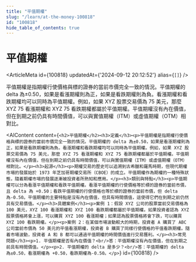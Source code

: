 ```yaml
---
title: "平值期權"
slug: "/learn/at-the-money-100818"
id: "100818"
hide_table_of_contents: true
---
```



# 平值期權

<ArticleMeta id={100818} updatedAt={'2024-09-12 20:12:52'} alias={`[]`} />
<div className='border-solid border-b border-t-0 my-4 border-[var(--ifm-color-gray-300)]' />

平值期權是指期權行使價格與標的證券的當前市價完全一致的情況。平值期權的 delta 為±0.50，如果是看漲期權則為正，如果是看跌期權則為負。看漲期權和看跌期權均可以同時為平值期權。例如，如果 XYZ 股票交易價為 75 美元，那麼 XYZ 75 看漲期權和 XYZ 75 看跌期權都屬於平值期權。平值期權沒有內在價值，但在到期之前仍具有時間價值，可以與實值期權（ITM）或虛值期權（OTM）相對比。

<AIContent content={`<h2>平值期權</h2><h3>定義</h3><p>平值期權是指期權行使價格與標的證券的當前市價完全一致的情況。平值期權的 delta 為±0.50，如果是看漲期權則為正，如果是看跌期權則為負。看漲期權和看跌期權均可以同時為平值期權。例如，如果 XYZ 股票交易價為 75 美元，那麼 XYZ 75 看漲期權和 XYZ 75 看跌期權都屬於平值期權。平值期權沒有內在價值，但在到期之前仍具有時間價值，可以與實值期權（ITM）或虛值期權（OTM）相對比。</p><h3>起源</h3><p>期權交易的歷史可以追溯到古希臘和羅馬時期，但現代期權市場的發展始於 1973 年芝加哥期權交易所（CBOE）的成立。平值期權作為期權的一種特殊狀態，隨着期權市場的發展逐漸被投資者所熟知和應用。</p><h3>類別與特點</h3><p>平值期權可以分為看漲平值期權和看跌平值期權。看漲平值期權的行使價格等於標的證券的當前市價，且 delta 為 +0.50；看跌平值期權的行使價格也等於標的證券的當前市價，但 delta 為-0.50。平值期權的主要特點是沒有內在價值，但具有時間價值，這使得它們在到期之前仍然具有交易價值。</p><h3>具體案例</h3><p>案例 1：假設 XYZ 公司的股票當前交易價格為 100 美元，XYZ 100 看漲期權和 XYZ 100 看跌期權都屬於平值期權。如果投資者認為 XYZ 股票價格將會上漲，可以購買 XYZ 100 看漲期權；如果認為股票價格將會下跌，可以購買 XYZ 100 看跌期權。</p><p>案例 2：在某個市場波動較大的時期，投資者 A 購買了 ABC 公司當前市價為 50 美元的平值看漲期權，投資者 B 購買了同樣行使價格的平值看跌期權。隨着市場波動，投資者 A 和 B 都可以通過平值期權的時間價值進行交易獲利。</p><h3>常見問題</h3><p>1. 平值期權是否有內在價值？<br/>答：平值期權沒有內在價值，但在到期之前具有時間價值。</p><p>2. 平值期權的 delta 是多少？<br/>答：平值期權的 delta 為±0.50，看漲期權為 +0.50，看跌期權為-0.50。</p>`} id={100818} />
